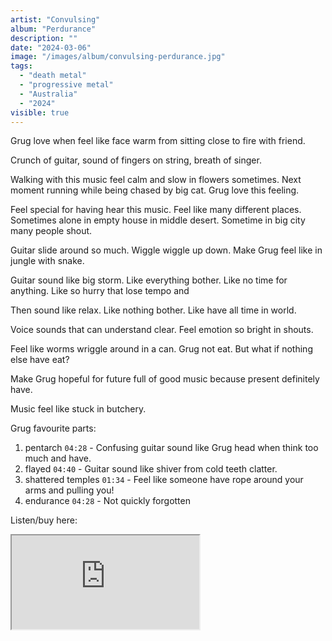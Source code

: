 ```yaml
---
artist: "Convulsing"
album: "Perdurance"
description: ""
date: "2024-03-06"
image: "/images/album/convulsing-perdurance.jpg"
tags:
  - "death metal"
  - "progressive metal"
  - "Australia"
  - "2024"
visible: true
---
```


Grug love when feel like face warm from sitting close to fire with friend.

Crunch of guitar, sound of fingers on string, breath of singer.

Walking with this music feel calm and slow in flowers sometimes. Next moment running while being chased by big cat. Grug love this feeling.

Feel special for having hear this music. Feel like many different places. Sometimes alone in empty house in middle desert. Sometime in big city many people shout.

Guitar slide around so much. Wiggle wiggle up down. Make Grug feel like in jungle with snake.

Guitar sound like big storm. Like everything bother. Like no time for anything. Like so hurry that lose tempo and

Then sound like relax. Like nothing bother. Like have all time in world.

Voice sounds that can understand clear. Feel emotion so bright in shouts.

Feel like worms wriggle around in a can. Grug not eat. But what if nothing else have eat?

Make Grug hopeful for future full of good music because present definitely have.

Music feel like stuck in butchery.

Grug favourite parts:

1. pentarch `04:28` - Confusing guitar sound like Grug head when think too much and have.
2. flayed `04:40` - Guitar sound like shiver from cold teeth clatter.
3. shattered temples `01:34` - Feel like someone have rope around your arms and pulling you!
4. endurance `04:28` - Not quickly forgotten

Listen/buy here:

<iframe
  style={{ border: "0", width: "350px", height: "800px" }}
  src="https://bandcamp.com/EmbeddedPlayer/album=270933625/size=large/bgcol=333333/linkcol=ffffff/transparent=true/"
  seamless>
  <a href="https://convulsing.bandcamp.com/album/perdurance">
    perdurance by convulsing
  </a>
</iframe>
